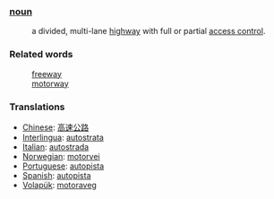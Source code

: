 ===[[noun]]===
:a divided, multi-lane [[highway]] with full or partial [[access control]].
===Related words===
:[[freeway]]
:[[motorway]]

=== Translations ===
*[[Chinese]]: [[高速公路]]
*[[Interlingua]]: [[autostrata]]
*[[Italian]]: [[autostrada]]
*[[Norwegian]]: [[motorvei]]
*[[Portuguese]]: [[autopista]]
*[[Spanish]]: [[autopista]]
*[[Volapük]]: [[motoraveg]]